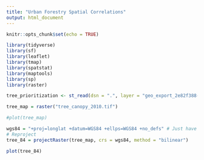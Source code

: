 ```yaml
---
title: "Urban Forestry Spatial Correlations"
output: html_document
---
```


```r
knitr::opts_chunk$set(echo = TRUE)
```



```r
library(tidyverse)
library(sf)
library(leaflet)
library(tmap)
library(spatstat)
library(maptools)
library(sp)
library(raster)
```

```r
tree_prioritization <- st_read(dsn = ".", layer = "geo_export_2e82f388-c013-45a0-bb25-522154013165")

tree_map = raster("tree_canopy_2010.tif")
```

```r
#plot(tree_map)
```


```r
wgs84 = "+proj=longlat +datum=WGS84 +ellps=WGS84 +no_defs" # Just have this ready to copy/paste
# Reproject
tree_84 = projectRaster(tree_map, crs = wgs84, method = "bilinear")

plot(tree_84)
```


